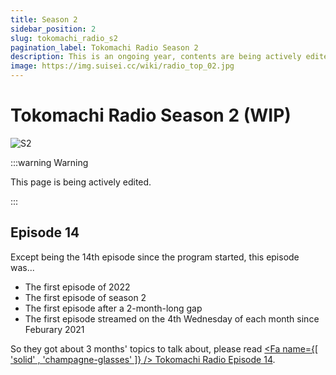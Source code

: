 ```yaml
---
title: Season 2
sidebar_position: 2
slug: tokomachi_radio_s2
pagination_label: Tokomachi Radio Season 2
description: This is an ongoing year, contents are being actively edited. Tokomachi Wiki, a Wiki-like site to record Tokomachi activities and details. This site is fan-made, unofficial and non-profit.
image: https://img.suisei.cc/wiki/radio_top_02.jpg
---
```



# Tokomachi Radio Season 2 (WIP)

![S2](/img/radio/top_s2.jpg)

:::warning Warning

This page is being actively edited.

:::

## Episode 14

<Date D="2022-01-26" />

> <YTLink Id="a4GYz0rcqyM" />

Except being the 14th episode since the program started, this episode was...

- The first episode of 2022
- The first episode of season 2
- The first episode after a 2-month-long gap
- The first episode streamed on the 4th Wednesday of each month since Feburary 2021

So they got about 3 months' topics to talk about, please read [<Fa name={[ 'solid' , 'champagne-glasses' ]} /> Tokomachi Radio Episode 14](/radio/episode/s2e14).
